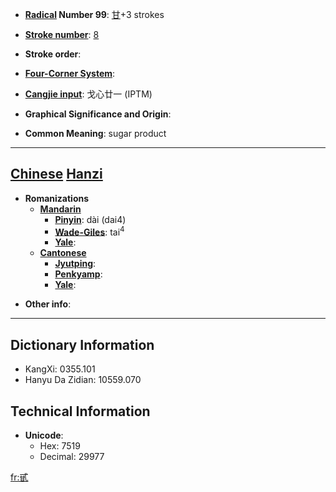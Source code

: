* '''[[Wiktionary:Chinese radical index| Radical]] Number 99''': [[Wiktionary:Chinese radical index 甘|甘]]+3 strokes

* '''[[Wiktionary:Chinese total strokes index|Stroke number]]''': [[Wiktionary:Chinese total strokes index 8|8]]

* '''Stroke order''': 

* '''[[Wiktionary:Chinese four corner index|Four-Corner System]]''': 

* '''[[Wiktionary:Chinese Cangjie index|Cangjie input]]''': 戈心廿一 (IPTM)

* '''Graphical Significance and Origin''': 

* '''Common Meaning''': sugar product

----

== [[Chinese]] [[Hanzi]] ==

* '''Romanizations'''
** '''[[Mandarin]]'''
*** '''[[Pinyin]]''': dài (dai4)
*** '''[[Wade-Giles]]''': tai<sup>4</sup>
*** '''[[Yale]]''': 
** '''[[Cantonese]]'''
*** '''[[Jyutping]]''':
*** '''[[Penkyamp]]''': 
*** '''[[Yale]]''': 

* '''Other info''': 

----

== Dictionary Information ==

* KangXi: 0355.101
* Hanyu Da Zidian: 10559.070

== Technical Information ==

* '''Unicode''':
** Hex: 7519
** Decimal: 29977

[[fr:甙]]